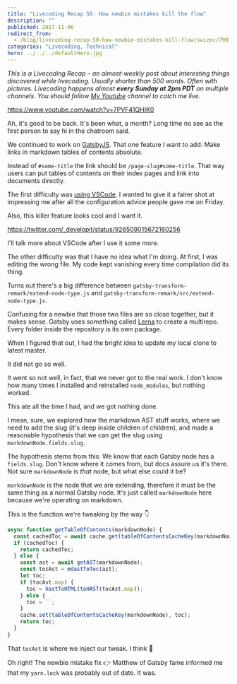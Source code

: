 ```yaml
---
title: "Livecoding Recap 50: How newbie mistakes kill the flow"
description: ""
published: 2017-11-06
redirect_from:
  - /blog/livecoding-recap-50-how-newbie-mistakes-kill-flow/swizec/7901
categories: "Livecoding, Technical"
hero: ../../../defaultHero.jpg
---
```


_This is a Livecoding Recap – an almost-weekly post about interesting things discovered while livecoding. Usually shorter than 500 words. Often with pictures. Livecoding happens almost **every Sunday at 2pm PDT** on multiple channels. You should follow [My Youtube](https://www.youtube.com/TheSwizec) channel to catch me live._

https://www.youtube.com/watch?v=7PVF41QHIK0

Ah, it's good to be back. It's been what, a month? Long time no see as the first person to say hi in the chatroom said.

We continued to work on [GatsbyJS](https://github.com/gatsbyjs/gatsby). That one feature I want to add: Make links in markdown tables of contents absolute.

Instead of `#some-title` the link should be `/page-slug#some-title`. That way users can put tables of contents on their index pages and link into documents directly.

The first difficulty was [using VSCode](https://swizec.com/blog/why-i-wont-be-switching-to-vscode-any-time-soon/). I wanted to give it a fairer shot at impressing me after all the configuration advice people gave me on Friday.

Also, this killer feature looks cool and I want it.

https://twitter.com/_developit/status/926509015672160256

I'll talk more about VSCode after I use it some more.

The other difficulty was that I have no idea what I'm doing. At first, I was editing the wrong file. My code kept vanishing every time compilation did its thing.

Turns out there's a big difference between `gatsby-transform-remark/extend-node-type.js` and `gatsby-transform-remark/src/extend-node-type.js`.

Confusing for a newbie that those two files are so close together, but it makes sense. Gatsby uses something called [Lerna](https://github.com/lerna/lerna) to create a multirepo. Every folder inside the repository is its own package.

When I figured that out, I had the bright idea to update my local clone to latest master.

It did not go so well.

It went so not well, in fact, that we never got to the real work. I don't know how many times I installed and reinstalled `node_modules`, but nothing worked.

This ate all the time I had, and we got nothing done.

I mean, sure, we explored how the markdown AST stuff works, where we need to add the slug (it's deep inside children of children), and made a reasonable hypothesis that we can get the slug using `markdownNode.fields.slug`.

The hypothesis stems from this: We know that each Gatsby node has a `fields.slug`. Don't know where it comes from, but docs assure us it's there. Not sure `markdownNode` is _that_ node, but what else could it be?

`markdownNode` is the node that we are extending, therefore it must be the same thing as a normal Gatsby node. It's just called `markdownNode` here because we're operating on markdown.

This is the function we're tweaking by the way 👇

```javascript
async function getTableOfContents(markdownNode) {
  const cachedToc = await cache.get(tableOfContentsCacheKey(markdownNode));
  if (cachedToc) {
    return cachedToc;
  } else {
    const ast = await getAST(markdownNode);
    const tocAst = mdastToToc(ast);
    let toc;
    if (tocAst.map) {
      toc = hastToHTML(toHAST(tocAst.map));
    } else {
      toc = ``;
    }
    cache.set(tableOfContentsCacheKey(markdownNode), toc);
    return toc;
  }
}
```

That `tocAst` is where we inject our tweak. I think 🤔

Oh right! The newbie mistake fix 👉 Matthew of Gatsby fame informed me that my `yarn.lock` was probably out of date. It was.
